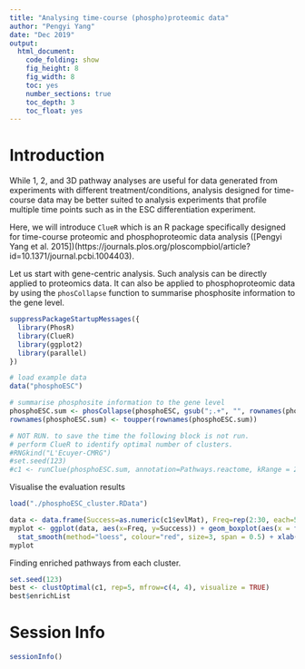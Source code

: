 ```yaml
---
title: "Analysing time-course (phospho)proteomic data"
author: "Pengyi Yang"
date: "Dec 2019"
output:
  html_document:
    code_folding: show
    fig_height: 8
    fig_width: 8
    toc: yes
    number_sections: true
    toc_depth: 3
    toc_float: yes
---
```


# Introduction

While 1, 2, and 3D pathway analyses are useful for data generated from experiments with different treatment/conditions, analysis designed for time-course data may be better suited to analysis experiments that profile multiple time points such as in the ESC differentiation experiment.

Here, we will introduce `ClueR` which is an R package specifically designed for time-course proteomic and phosphoproteomic data analysis ([Pengyi Yang et al. 2015])(https://journals.plos.org/ploscompbiol/article?id=10.1371/journal.pcbi.1004403).

Let us start with gene-centric analysis. Such analysis can be directly applied to proteomics data. It can also be applied to phosphoproteomic data by using the `phosCollapse` function to summarise phosphosite information to the gene level.

```r
suppressPackageStartupMessages({
  library(PhosR)
  library(ClueR)
  library(ggplot2)
  library(parallel)
})
```

```r
# load example data
data("phosphoESC")

# summarise phosphosite information to the gene level
phosphoESC.sum <- phosCollapse(phosphoESC, gsub(";.+", "", rownames(phosphoESC)), stat = apply(abs(phosphoESC), 1, max), by = "max")
rownames(phosphoESC.sum) <- toupper(rownames(phosphoESC.sum))
```

```r
# NOT RUN. to save the time the following block is not run.
# perform ClueR to identify optimal number of clusters.
#RNGkind("L'Ecuyer-CMRG")
#set.seed(123)
#c1 <- runClue(phosphoESC.sum, annotation=Pathways.reactome, kRange = 2:30, rep = 5, effectiveSize = c(5, 100), pvalueCutoff = 0.05, alpha = 0.5)
```

Visualise the evaluation results

```r
load("./phosphoESC_cluster.RData")

data <- data.frame(Success=as.numeric(c1$evlMat), Freq=rep(2:30, each=5))
myplot <- ggplot(data, aes(x=Freq, y=Success)) + geom_boxplot(aes(x = factor(Freq), fill="gray"))+
  stat_smooth(method="loess", colour="red", size=3, span = 0.5) + xlab("# of cluster")+ ylab("Enrichment score")+theme_classic()
myplot
```

Finding enriched pathways from each cluster.

```r
set.seed(123)
best <- clustOptimal(c1, rep=5, mfrow=c(4, 4), visualize = TRUE)
best$enrichList
```



# Session Info
```r
sessionInfo()
```




